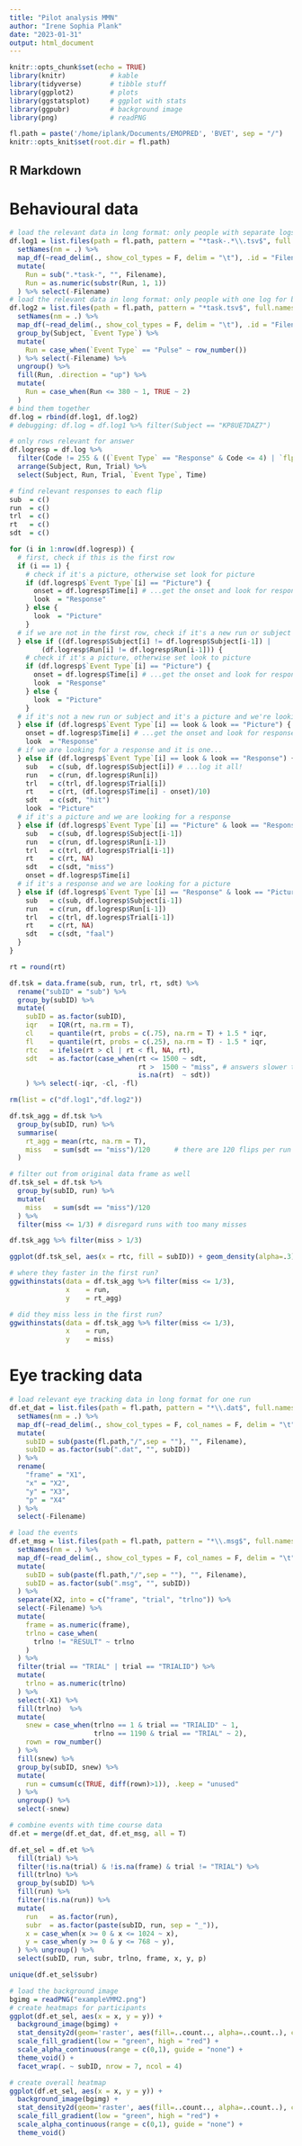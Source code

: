 ```yaml
---
title: "Pilot analysis MMN"
author: "Irene Sophia Plank"
date: "2023-01-31"
output: html_document
---
```


```r
knitr::opts_chunk$set(echo = TRUE)
library(knitr)           # kable
library(tidyverse)       # tibble stuff
library(ggplot2)         # plots
library(ggstatsplot)     # ggplot with stats
library(ggpubr)          # background image
library(png)             # readPNG

fl.path = paste('/home/iplank/Documents/EMOPRED', 'BVET', sep = "/")
knitr::opts_knit$set(root.dir = fl.path)

```

## R Markdown

<style type="text/css">
.main-container {
  max-width: 1100px;
  margin-left: auto;
  margin-right: auto;
}
</style>

# Behavioural data

```r
# load the relevant data in long format: only people with separate logs for runs
df.log1 = list.files(path = fl.path, pattern = "*task-.*\\.tsv$", full.names = T) %>%
  setNames(nm = .) %>%
  map_df(~read_delim(., show_col_types = F, delim = "\t"), .id = "Filename") %>%
  mutate(
    Run = sub(".*task-", "", Filename),
    Run = as.numeric(substr(Run, 1, 1))
  ) %>% select(-Filename)
# load the relevant data in long format: only people with one log for both runs
df.log2 = list.files(path = fl.path, pattern = "*task.tsv$", full.names = T) %>%
  setNames(nm = .) %>%
  map_df(~read_delim(., show_col_types = F, delim = "\t"), .id = "Filename") %>%
  group_by(Subject, `Event Type`) %>%
  mutate(
    Run = case_when(`Event Type` == "Pulse" ~ row_number())
  ) %>% select(-Filename) %>% 
  ungroup() %>%
  fill(Run, .direction = "up") %>%
  mutate(
    Run = case_when(Run <= 380 ~ 1, TRUE ~ 2)
  )
# bind them together
df.log = rbind(df.log1, df.log2)
# debugging: df.log = df.log1 %>% filter(Subject == "KP8UE7DAZ7")

# only rows relevant for answer
df.logresp = df.log %>% 
  filter(Code != 255 & ((`Event Type` == "Response" & Code <= 4) | `flp_rel(num)` == 1)) %>%
  arrange(Subject, Run, Trial) %>%
  select(Subject, Run, Trial, `Event Type`, Time)

# find relevant responses to each flip
sub  = c()
run  = c()
trl  = c()
rt   = c()
sdt  = c()

for (i in 1:nrow(df.logresp)) {
  # first, check if this is the first row
  if (i == 1) {
    # check if it's a picture, otherwise set look for picture
    if (df.logresp$`Event Type`[i] == "Picture") {
      onset = df.logresp$Time[i] # ...get the onset and look for response
      look  = "Response"
    } else {
      look  = "Picture"
    }
  # if we are not in the first row, check if it's a new run or subject
  } else if ((df.logresp$Subject[i] != df.logresp$Subject[i-1]) | 
        (df.logresp$Run[i] != df.logresp$Run[i-1])) {
    # check if it's a picture, otherwise set look to picture
    if (df.logresp$`Event Type`[i] == "Picture") {
      onset = df.logresp$Time[i] # ...get the onset and look for response
      look  = "Response"
    } else {
      look  = "Picture"
    }
  # if it's not a new run or subject and it's a picture and we're looking for a picture...
  } else if (df.logresp$`Event Type`[i] == look & look == "Picture") {
    onset = df.logresp$Time[i] # ...get the onset and look for response
    look  = "Response"
  # if we are looking for a response and it is one...
  } else if (df.logresp$`Event Type`[i] == look & look == "Response") {
    sub   = c(sub, df.logresp$Subject[i]) # ...log it all!
    run   = c(run, df.logresp$Run[i])
    trl   = c(trl, df.logresp$Trial[i])
    rt    = c(rt, (df.logresp$Time[i] - onset)/10)
    sdt   = c(sdt, "hit")
    look  = "Picture"
  # if it's a picture and we are looking for a response
  } else if (df.logresp$`Event Type`[i] == "Picture" & look == "Response") {
    sub   = c(sub, df.logresp$Subject[i-1])
    run   = c(run, df.logresp$Run[i-1])
    trl   = c(trl, df.logresp$Trial[i-1])
    rt    = c(rt, NA)
    sdt   = c(sdt, "miss")
    onset = df.logresp$Time[i]
  # if it's a response and we are looking for a picture
  } else if (df.logresp$`Event Type`[i] == "Response" & look == "Picture") {
    sub   = c(sub, df.logresp$Subject[i-1])
    run   = c(run, df.logresp$Run[i-1])
    trl   = c(trl, df.logresp$Trial[i-1])
    rt    = c(rt, NA)
    sdt   = c(sdt, "faal")
  }
}

rt = round(rt)

df.tsk = data.frame(sub, run, trl, rt, sdt) %>%
  rename("subID" = "sub") %>%
  group_by(subID) %>%
  mutate(
    subID = as.factor(subID),
    iqr   = IQR(rt, na.rm = T),
    cl    = quantile(rt, probs = c(.75), na.rm = T) + 1.5 * iqr,
    fl    = quantile(rt, probs = c(.25), na.rm = T) - 1.5 * iqr,
    rtc   = ifelse(rt > cl | rt < fl, NA, rt),
    sdt   = as.factor(case_when(rt <= 1500 ~ sdt,
                                rt >  1500 ~ "miss", # answers slower than this are counted as misses
                                is.na(rt)  ~ sdt))
    ) %>% select(-iqr, -cl, -fl)

rm(list = c("df.log1","df.log2"))

```

```r

df.tsk_agg = df.tsk %>%
  group_by(subID, run) %>%
  summarise(
    rt_agg = mean(rtc, na.rm = T),
    miss   = sum(sdt == "miss")/120      # there are 120 flips per run
  ) 

# filter out from original data frame as well
df.tsk_sel = df.tsk %>%
  group_by(subID, run) %>%
  mutate(
    miss   = sum(sdt == "miss")/120
  ) %>%
  filter(miss <= 1/3) # disregard runs with too many misses

df.tsk_agg %>% filter(miss > 1/3)

ggplot(df.tsk_sel, aes(x = rtc, fill = subID)) + geom_density(alpha=.3) + theme_minimal() + theme(legend.position = "none") 

# where they faster in the first run?
ggwithinstats(data = df.tsk_agg %>% filter(miss <= 1/3), 
              x    = run, 
              y    = rt_agg)

# did they miss less in the first run?
ggwithinstats(data = df.tsk_agg %>% filter(miss <= 1/3), 
              x    = run, 
              y    = miss)

```

# Eye tracking data

```r
# load relevant eye tracking data in long format for one run
df.et_dat = list.files(path = fl.path, pattern = "*\\.dat$", full.names = T) %>%
  setNames(nm = .) %>%
  map_df(~read_delim(., show_col_types = F, col_names = F, delim = "\t"), .id = "Filename") %>%
  mutate(
    subID = sub(paste(fl.path,"/",sep = ""), "", Filename),
    subID = as.factor(sub(".dat", "", subID))
  ) %>%
  rename(
    "frame" = "X1",
    "x" = "X2",
    "y" = "X3",
    "p" = "X4"
  ) %>%
  select(-Filename)

# load the events
df.et_msg = list.files(path = fl.path, pattern = "*\\.msg$", full.names = T) %>%
  setNames(nm = .) %>%
  map_df(~read_delim(., show_col_types = F, col_names = F, delim = "\t"), .id = "Filename") %>%
  mutate(
    subID = sub(paste(fl.path,"/",sep = ""), "", Filename),
    subID = as.factor(sub(".msg", "", subID))
  ) %>%
  separate(X2, into = c("frame", "trial", "trlno")) %>%
  select(-Filename) %>%
  mutate(
    frame = as.numeric(frame),
    trlno = case_when(
      trlno != "RESULT" ~ trlno
    )
  ) %>%
  filter(trial == "TRIAL" | trial == "TRIALID") %>%
  mutate(
    trlno = as.numeric(trlno)
  ) %>%
  select(-X1) %>%
  fill(trlno)  %>%
  mutate(
    snew = case_when(trlno == 1 & trial == "TRIALID" ~ 1,
                     trlno == 1190 & trial == "TRIAL" ~ 2),
    rown = row_number()
  ) %>%
  fill(snew) %>%
  group_by(subID, snew) %>%
  mutate(
    run = cumsum(c(TRUE, diff(rown)>1)), .keep = "unused" 
  ) %>%
  ungroup() %>% 
  select(-snew)

# combine events with time course data
df.et = merge(df.et_dat, df.et_msg, all = T)

df.et_sel = df.et %>%
  fill(trial) %>%
  filter(!is.na(trial) & !is.na(frame) & trial != "TRIAL") %>%
  fill(trlno) %>%
  group_by(subID) %>%
  fill(run) %>%
  filter(!is.na(run)) %>%
  mutate(
    run   = as.factor(run),
    subr  = as.factor(paste(subID, run, sep = "_")),
    x = case_when(x >= 0 & x <= 1024 ~ x),
    y = case_when(y >= 0 & y <= 768 ~ y),
  ) %>% ungroup() %>%
  select(subID, run, subr, trlno, frame, x, y, p)

unique(df.et_sel$subr)

```

``` r

# load the background image
bgimg = readPNG("exampleVMM2.png")
# create heatmaps for participants
ggplot(df.et_sel, aes(x = x, y = y)) +
  background_image(bgimg) +
  stat_density2d(geom='raster', aes(fill=..count.., alpha=..count..), contour=F) +
  scale_fill_gradient(low = "green", high = "red") +
  scale_alpha_continuous(range = c(0,1), guide = "none") +
  theme_void() + 
  facet_wrap(. ~ subID, nrow = 7, ncol = 4)

```

``` r
# create overall heatmap
ggplot(df.et_sel, aes(x = x, y = y)) +
  background_image(bgimg) +
  stat_density2d(geom='raster', aes(fill=..count.., alpha=..count..), contour=F) +
  scale_fill_gradient(low = "green", high = "red") +
  scale_alpha_continuous(range = c(0,1), guide = "none") +
  theme_void()

```